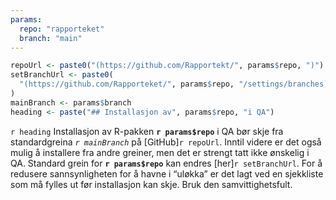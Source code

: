 ```yaml
---
params:
  repo: "rapporteket"
  branch: "main"
---
```


```r
repoUrl <- paste0("(https://github.com/Rapportekt/", params$repo, ")")
setBranchUrl <- paste0(
  "(https://github.com/Rapporteket/", params$repo, "/settings/branches)"
)
mainBranch <- params$branch
heading <- paste("## Installasjon av", params$repo, "i QA")
```

`r heading` 
Installasjon av R-pakken __`r params$repo`__ i QA bør skje fra standardgreina _`r mainBranch`_ på [GitHub]`r repoUrl`. Inntil videre er det også mulig å installere fra andre greiner, men det er strengt tatt ikke ønskelig i QA. Standard grein for __`r params$repo`__ kan endres [her]`r setBranchUrl`. For å redusere sannsynligheten for å havne i "uløkka" er det lagt ved en sjekkliste som må fylles ut før installasjon kan skje. Bruk den samvittighetsfult.
